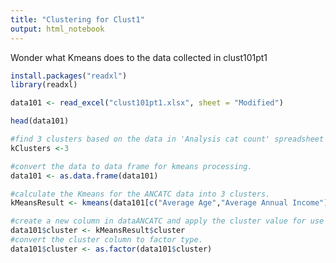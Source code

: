 ```yaml
---
title: "Clustering for Clust1"
output: html_notebook
---
```


Wonder what Kmeans does to the data collected in clust101pt1

```r
install.packages("readxl")
library(readxl)

data101 <- read_excel("clust101pt1.xlsx", sheet = "Modified")

head(data101)

#find 3 clusters based on the data in 'Analysis cat count' spreadsheet
kClusters <-3

#convert the data to data frame for kmeans processing.
data101 <- as.data.frame(data101)

#calculate the Kmeans for the ANCATC data into 3 clusters.
kMeansResult <- kmeans(data101[c("Average Age","Average Annual Income")], centers = kClusters)

#create a new column in dataANCATC and apply the cluster value for use in plots.
data101$cluster <- kMeansResult$cluster
#convert the cluster column to factor type.
data101$cluster <- as.factor(data101$cluster)
```

